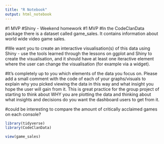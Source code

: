 ```yaml
---
title: "R Notebook"
output: html_notebook
---
```





#1 MVP
#Shiny - Weekend homework
#1 MVP
#In the CodeClanData package there is a dataset called game_sales. It contains information about world wide video game sales.

#We want you to create an interactive visualisation(s) of this data using Shiny - use the tools learned through the lessons on ggplot and Shiny to create the visualisation, and it should have at least one iteractive element where the user can change the visualisation (for example via a widget).

#It’s completely up to you which elements of the data you focus on. Please add a small comment with the code of each of your graphs/visuals to explain why you picked viewing the data in this way and what insight you hope the user will gain from it. This is great practice for the group project of starting to think about WHY you are plotting the data and thinking about what insights and decisions do you want the dashboard users to get from it.



#could be interesting to compare the amount of critically acclaimed games on each console?


```r
library(tidyverse)
library(CodeClanData)
```



```r
view(game_sales)
```



